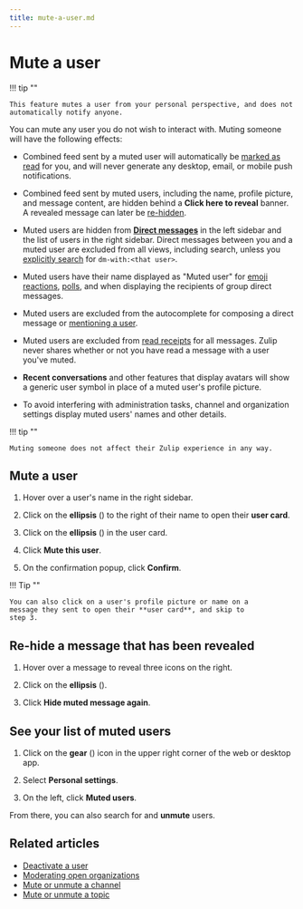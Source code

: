 ```yaml
---
title: mute-a-user.md
---
```


# Mute a user

!!! tip ""

    This feature mutes a user from your personal perspective, and does not
    automatically notify anyone.

You can mute any user you do not wish to interact with. Muting someone will
have the following effects:

* Combined feed sent by a muted user will automatically be [marked as
  read](/help/marking-messages-as-read) for you, and will never
  generate any desktop, email, or mobile push notifications.

* Combined feed sent by muted users, including the name, profile
  picture, and message content, are hidden behind a **Click here to
  reveal** banner. A revealed message can later be [re-hidden](/help/mute-a-user#re-hide-a-message-that-has-been-revealed).

* Muted users are hidden from [**Direct
  messages**](/help/direct-messages) in the left sidebar and the list
  of users in the right sidebar. Direct messages between you and a
  muted user are excluded from all views, including search, unless you
  [explicitly search](/help/search-for-messages) for `dm-with:<that
  user>`.

* Muted users have their name displayed as "Muted user" for [emoji
  reactions][view-emoji-reactions], [polls](/help/create-a-poll), and
  when displaying the recipients of group direct messages.

* Muted users are excluded from the autocomplete for composing a
  direct message or [mentioning a user](/help/mention-a-user-or-group).

* Muted users are excluded from [read receipts](/help/read-receipts)
  for all messages. Zulip never shares whether or not you have read
  a message with a user you've muted.

* **Recent conversations** and other features that display avatars will
  show a generic user symbol in place of a muted user's profile picture.

* To avoid interfering with administration tasks, channel and
  organization settings display muted users' names and other details.

!!! tip ""

    Muting someone does not affect their Zulip experience in any way.


[view-emoji-reactions]: /help/emoji-reactions#view-who-reacted-to-a-message

## Mute a user

<Tabs>
<TabItem label="instructions-for-all-platforms">

1. Hover over a user's name in the right sidebar.

1. Click on the **ellipsis** (<i class="zulip-icon zulip-icon-more-vertical"></i>)
   to the right of their name to open their **user card**.




1. Click on the **ellipsis** (<i class="zulip-icon zulip-icon-more-vertical"></i>) in the user card.




1. Click **Mute this user**.

1. On the confirmation popup, click **Confirm**.

!!! Tip ""

    You can also click on a user's profile picture or name on a
    message they sent to open their **user card**, and skip to
    step 3.

</TabItem>
</Tabs>

## Re-hide a message that has been revealed

<Tabs>
<TabItem label="instructions-for-all-platforms">

1. Hover over a message to reveal three icons on the right.

1. Click on the **ellipsis** (<i class="zulip-icon zulip-icon-more-vertical-spread"></i>).




3. Click **Hide muted message again**.

</TabItem>
</Tabs>

## See your list of muted users

<Tabs>
<TabItem label="instructions-for-all-platforms">

1. Click on the **gear** (<i class="zulip-icon zulip-icon-gear"></i>) icon in the upper
   right corner of the web or desktop app.

1. Select **Personal settings**.

1. On the left, click **Muted users**.

</TabItem>
</Tabs>

From there, you can also search for and **unmute** users.

## Related articles

* [Deactivate a user](/help/deactivate-or-reactivate-a-user)
* [Moderating open organizations](/help/moderating-open-organizations)
* [Mute or unmute a channel](/help/mute-a-channel)
* [Mute or unmute a topic](/help/mute-a-topic)


